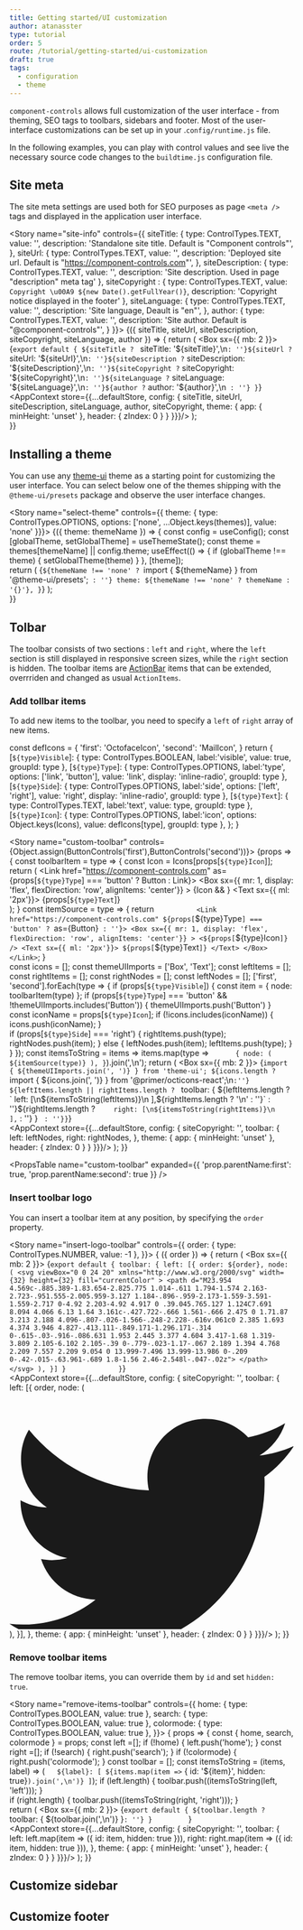 ```yaml
---
title: Getting started/UI customization
author: atanasster
type: tutorial
order: 5
route: /tutorial/getting-started/ui-customization
draft: true
tags:
  - configuration
  - theme
---
```




`component-controls` allows full customization of the user interface - from theming, SEO tags to toolbars, sidebars and footer. Most of the user-interface customizations can be set up in your .`config/runtime.js` file.

In the following examples, you can play with control values and see live the necessary source code changes to the `buildtime.js` configuration file.

## Site meta

The site meta settings are used both for SEO purposes as page `<meta />` tags and displayed in the application user interface.

<Story name="site-info" controls={{ 
  siteTitle: {
    type: ControlTypes.TEXT,
    value: '',
    description: 'Standalone site title. Default is "Component controls"',
  },
  siteUrl: {
    type: ControlTypes.TEXT,
    value: '',
    description: 'Deployed site url. Default is "https://component-controls.com"',
  },
  siteDescription: {
    type: ControlTypes.TEXT,
    value: '',
    description: 'Site description. Used in page "description" meta tag'
  },
  siteCopyright : {
    type: ControlTypes.TEXT,
    value: `Copyright \u00A9 ${new Date().getFullYear()}`,
    description: 'Copyright notice displayed in the footer'
  }, 
  siteLanguage: {
    type: ControlTypes.TEXT,
    value: '',
    description: 'Site language, Deault is "en"',
  },
  author: {
    type: ControlTypes.TEXT,
    value: '',
    description: 'Site author. Default is "@component-controls"',
  }
}}>
  {({ siteTitle, siteUrl, siteDescription, siteCopyright, siteLanguage, author }) => {
    return (
      <Fragment>
        <Box sx={{ mb: 2 }}>
          <Source title=".config/runtime.js">
  {`export default {
  ${siteTitle ? `  siteTitle: '${siteTitle}',\n` : ''}${siteUrl ? `  siteUrl: '${siteUrl}',\n` : ''}${siteDescription ? `  siteDescription: '${siteDescription}',\n` : ''}${siteCopyright ? `  siteCopyright: '${siteCopyright}',\n` : ''}${siteLanguage ? `  siteLanguage: '${siteLanguage}',\n` : ''}${author ? `  author: '${author}',\n` : ''}
  }`}
          </Source>
        </Box>  
        <AppContext store={{...defaultStore, config: { 
          siteTitle, siteUrl, siteDescription, siteLanguage, author, siteCopyright,
          theme: { app: { minHeight: 'unset' }, header: { zIndex: 0 } } }}}/>
      </Fragment>
    );  
  }}
</Story>

<PropsTable name="site-info" />

## Installing a theme

You can use any [theme-ui](https://theme-ui.com) theme as a starting point for customizing the user interface. You can select below one of the themes shipping with the `@theme-ui/presets` package and observe the user interface changes.

<Story name="select-theme" controls={{ theme: { type: ControlTypes.OPTIONS, options: ['none', ...Object.keys(themes)], value: 'none' }}}>
  {({ theme: themeName }) => {
    const config = useConfig();
    const [globalTheme, setGlobalTheme] = useThemeState();
    const theme = themes[themeName] || config.theme;
    useEffect(() => {
      if (globalTheme !== theme) {
        setGlobalTheme(theme)
      }
    }, [theme]);  
    return (
        <Source title=".config/runtime.js">
{`${themeName !== 'none' ? `import { ${themeName} } from '@theme-ui/presets';` : ''}
  theme: ${themeName !== 'none' ? themeName : '{}'},
}`}
      </Source>
    );  
  }}
</Story>

<PropsTable name="select-theme" />

## Tolbar

The toolbar consists of two sections : `left` and `right`, where the `left` section is still displayed in responsive screen sizes, while the `right` section is hidden. 
The toolbar items are [ActionBar](/api/components-actionbar--overview) items that can be extended, overrriden and changed as usual `ActionItems`.

### Add tollbar items

To add new items to the toolbar, you need to specify a `left` of `right` array of new items.

  const defIcons = {
    'first': 'OctofaceIcon',
    'second': 'MailIcon',
  }
  return {
    [`${type}Visible`]: { type: ControlTypes.BOOLEAN, label:'visible', value: true, groupId: type },
    [`${type}Type`]: { type: ControlTypes.OPTIONS,  label:'type', options: ['link', 'button'], value: 'link', display: 'inline-radio', groupId: type },
    [`${type}Side`]: { type: ControlTypes.OPTIONS,  label:'side', options: ['left', 'right'], value: 'right', display: 'inline-radio', groupId: type },
    [`${type}Text`]: { type: ControlTypes.TEXT, label:'text', value: type, groupId: type },
    [`${type}Icon`]: { type: ControlTypes.OPTIONS, label:'icon', options: Object.keys(Icons), value: defIcons[type], groupId: type },
  };
}

<Story name="custom-toolbar" controls={Object.assign(ButtonControls('first'),ButtonControls('second'))}>
  {props => {
    const toolbarItem = type => {
      const Icon = Icons[props[`${type}Icon`]];
      return (
        <Link href="https://component-controls.com" as={props[`${type}Type`] === 'button' ? Button : Link}>
          <Box sx={{ mr: 1, display: 'flex', flexDirection: 'row', alignItems: 'center'}} >
            {Icon && <Icon />}
            <Text sx={{ ml: '2px'}}>
              {props[`${type}Text`]}
            </Text>
          </Box>
        </Link>  
      );
    }
    const itemSource = type => {
      return `          <Link href="https://component-controls.com" ${props[`${type}Type`] === 'button' ? `as={Button}` : ''}>
            <Box sx={{ mr: 1, display: 'flex', flexDirection: 'row', alignItems: 'center'}} >
              <${props[`${type}Icon`]} />
              <Text sx={{ ml: '2px'}}>
                ${props[`${type}Text`]}
              </Text>
            </Box>
          </Link>`;
    }  
    const icons = [];
    const themeUIImports = ['Box', 'Text'];
    const leftItems = [];
    const rightItems = [];
    const rightNodes = [];
    const leftNodes = [];
    ['first', 'second'].forEach(type => {
      if (props[`${type}Visible`]) {
        const item = { node: toolbarItem(type) };
        if (props[`${type}Type`] === 'button' && !themeUIImports.includes('Button')) {
          themeUIImports.push('Button')
        }
        const iconName = props[`${type}Icon`];
        if (!icons.includes(iconName)) {
          icons.push(iconName);
        }  
        if (props[`${type}Side`] === 'right') {
          rightItems.push(type);
          rightNodes.push(item);
        } else {
          leftNodes.push(item);
          leftItems.push(type);
        }
      }
    });
    const itemsToString = items => items.map(type => `      {
        node: (
${itemSource(type)}
        ),
      }`).join(',\n');
    return (
      <Fragment>
        <Box sx={{ mb: 2 }}>
          <Source title=".config/runtime.js">
  {`import { ${themeUIImports.join(', ')} } from 'theme-ui';
${icons.length ? `import { ${icons.join(', ')} } from '@primer/octicons-react';\n`:''}
${leftItems.length || rightItems.length ? `  toolbar: {
${leftItems.length ? `    left: [\n${itemsToString(leftItems)}\n    ],${rightItems.length ? '\n' : ''}` : ''}${rightItems.length ? `    right: [\n${itemsToString(rightItems)}\n    ],` : ''}
  }
` : ''}}`}
          </Source>
        </Box>  
        <AppContext store={{...defaultStore, config: {
          siteCopyright: '',
          toolbar: {
            left: leftNodes,
            right: rightNodes,
          }, 
          theme: { app: { minHeight: 'unset' }, header: { zIndex: 0 } } }}}/>
      </Fragment>
    );
  }}    
</Story>

<PropsTable name="custom-toolbar" expanded={{ 'prop.parentName:first': true, 'prop.parentName:second': true }} />

### Insert toolbar logo

You can insert a toolbar item at any position, by specifying the `order` property.

<Story name="insert-logo-toolbar" controls={{
  order: { type: ControlTypes.NUMBER, value: -1 },
}}>
  { ({ order }) => {
  return (
      <Fragment>
        <Box sx={{ mb: 2 }}>
          <Source title=".config/runtime.js">{`export default {
  toolbar: {
    left: [{
      order: ${order},
      node: (
        <svg viewBox="0 0 24 20" xmlns="http://www.w3.org/2000/svg" width={32} height={32} fill="currentColor" >
          <path d="M23.954 4.569c-.885.389-1.83.654-2.825.775 1.014-.611 1.794-1.574 2.163-2.723-.951.555-2.005.959-3.127 1.184-.896-.959-2.173-1.559-3.591-1.559-2.717 0-4.92 2.203-4.92 4.917 0 .39.045.765.127 1.124C7.691 8.094 4.066 6.13 1.64 3.161c-.427.722-.666 1.561-.666 2.475 0 1.71.87 3.213 2.188 4.096-.807-.026-1.566-.248-2.228-.616v.061c0 2.385 1.693 4.374 3.946 4.827-.413.111-.849.171-1.296.171-.314 0-.615-.03-.916-.086.631 1.953 2.445 3.377 4.604 3.417-1.68 1.319-3.809 2.105-6.102 2.105-.39 0-.779-.023-1.17-.067 2.189 1.394 4.768 2.209 7.557 2.209 9.054 0 13.999-7.496 13.999-13.986 0-.209 0-.42-.015-.63.961-.689 1.8-1.56 2.46-2.548l-.047-.02z">
          </path>
        </svg>
      ),
    }]
  }            
}`}
          </Source>
        </Box>  
        <AppContext store={{...defaultStore, config: {
          siteCopyright: '',
          toolbar: {
            left: [{
        order,
        node: (
          <svg viewBox="0 0 24 20" xmlns="http://www.w3.org/2000/svg" width={32} height={32} fill="currentColor">
            <path d="M23.954 4.569c-.885.389-1.83.654-2.825.775 1.014-.611 1.794-1.574 2.163-2.723-.951.555-2.005.959-3.127 1.184-.896-.959-2.173-1.559-3.591-1.559-2.717 0-4.92 2.203-4.92 4.917 0 .39.045.765.127 1.124C7.691 8.094 4.066 6.13 1.64 3.161c-.427.722-.666 1.561-.666 2.475 0 1.71.87 3.213 2.188 4.096-.807-.026-1.566-.248-2.228-.616v.061c0 2.385 1.693 4.374 3.946 4.827-.413.111-.849.171-1.296.171-.314 0-.615-.03-.916-.086.631 1.953 2.445 3.377 4.604 3.417-1.68 1.319-3.809 2.105-6.102 2.105-.39 0-.779-.023-1.17-.067 2.189 1.394 4.768 2.209 7.557 2.209 9.054 0 13.999-7.496 13.999-13.986 0-.209 0-.42-.015-.63.961-.689 1.8-1.56 2.46-2.548l-.047-.02z">
            </path>
          </svg>
        ),
      }],
          }, 
          theme: { app: { minHeight: 'unset' }, header: { zIndex: 0 } } }}}/>
      </Fragment>
    );
  }}    
</Story>

<PropsTable name="insert-logo-toolbar" />


### Remove toolbar items

The remove toolbar items, you can override them by `id` and set `hidden: true`.

<Story name="remove-items-toolbar" controls={{
  home: { type: ControlTypes.BOOLEAN, value: true },
  search: { type: ControlTypes.BOOLEAN, value: true },
  colormode: { type: ControlTypes.BOOLEAN, value: true },
}}>
  { props => {
    const { home, search, colormode } = props;
    const left =[];
    if (!home) {
      left.push('home');
    }
    const right =[];
    if (!search) {
      right.push('search');
    }
    if (!colormode) {
      right.push('colormode');
    }
    const toolbar = [];
  const itemsToString = (items, label) => (`    ${label}: [
${items.map(item => `      { id: '${item}', hidden: true}`).join(',\n')}
    ]`);
   if (left.length) {
     toolbar.push((itemsToString(left, 'left')));
   }  
   if (right.length) {
     toolbar.push((itemsToString(right, 'right')));
   }  
  return (
      <Fragment>
        <Box sx={{ mb: 2 }}>
          <Source title=".config/runtime.js">{`export default {
${toolbar.length ? `  toolbar: {
${toolbar.join(',\n')}
  }` : ''}
}         
`}
          </Source>
        </Box>  
        <AppContext store={{...defaultStore, config: {
          siteCopyright: '',
          toolbar: {
            left: left.map(item => ({ id: item, hidden: true })),
            right: right.map(item => ({ id: item, hidden: true })),
          }, 
          theme: { app: { minHeight: 'unset' }, header: { zIndex: 0 } } }}}/>
      </Fragment>
    );
  }}    
</Story>

<PropsTable name="remove-items-toolbar" />


## Customize sidebar

## Customize footer
